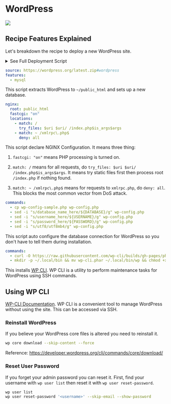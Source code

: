 
# WordPress

[![](/assets/deploy.svg)](https://my.domcloud.co/start?from=https://raw.githubusercontent.com/domcloud/dom-templates/master/boot/wordpress.yml)

## Recipe Features Explained

Let's breakdown the recipe to deploy a new WordPress site.

<details>
<summary> See Full Deployment Script </summary>

```yaml
source: https://wordpress.org/latest.zip#wordpress
features:
  - mysql
nginx:
  root: public_html
  fastcgi: "on"
  locations:
    - match: /
      try_files: $uri $uri/ /index.php$is_args$args
    - match: ~ /xmlrpc\.php$
      deny: all
commands:
  - cp wp-config-sample.php wp-config.php
  - sed -i "s/database_name_here/${DATABASE}/g" wp-config.php
  - sed -i "s/username_here/${USERNAME}/g" wp-config.php
  - sed -i "s/password_here/${PASSWORD}/g" wp-config.php
  - sed -i "s/utf8/utf8mb4/g" wp-config.php
  - curl -O https://raw.githubusercontent.com/wp-cli/builds/gh-pages/phar/wp-cli.phar
  - mkdir -p ~/.local/bin && mv wp-cli.phar ~/.local/bin/wp && chmod +x $_
```

</details>


```yaml
source: https://wordpress.org/latest.zip#wordpress
features:
  - mysql
```

This script extracts WordPress to `~/public_html` and sets up a new database.


```yaml
nginx:
  root: public_html
  fastcgi: "on"
  locations:
    - match: /
      try_files: $uri $uri/ /index.php$is_args$args
    - match: ~ /xmlrpc\.php$
      deny: all
```

This script declare NGINX Configuration. It means three thing:

1. `fastcgi: "on"` means PHP processing is turned on.

2. `match: /` means for all requests, do `try_files: $uri $uri/ /index.php$is_args$args`. It means try static files first then process root `/index.php` if nothing found.

3. `match: ~ /xmlrpc\.php$` means for requests to `xmlrpc.php`, do `deny: all`. This blocks the most common vector from DoS attack.

```yaml
commands:
  - cp wp-config-sample.php wp-config.php
  - sed -i "s/database_name_here/${DATABASE}/g" wp-config.php
  - sed -i "s/username_here/${USERNAME}/g" wp-config.php
  - sed -i "s/password_here/${PASSWORD}/g" wp-config.php
  - sed -i "s/utf8/utf8mb4/g" wp-config.php
```

This script auto configure the database connection for WordPress so you don't have to tell them during installation.

```yaml
commands:
  - curl -O https://raw.githubusercontent.com/wp-cli/builds/gh-pages/phar/wp-cli.phar
  - mkdir -p ~/.local/bin && mv wp-cli.phar ~/.local/bin/wp && chmod +x $_
```

This installs [WP CLI](https://wp-cli.org/). WP CLI is a utility to perform maintenance tasks for WordPress using SSH commands.


## Using WP CLI

[WP-CLI Documentation](https://developer.wordpress.org/cli/commands/). 
WP CLI is a convenient tool to manage WordPress without using the site. This can be accessed via SSH.

### Reinstall WordPress

If you believe your WordPress core files is altered you need to reinstall it.

```bash
wp core download --skip-content --force
```

Reference: https://developer.wordpress.org/cli/commands/core/download/

### Reset User Password

If you forget your admin password you can reset it. First, find your username with `wp user list` then reset it with `wp user reset-password`.

```bash
wp user list
wp user reset-password '<username>' --skip-email --show-password
```
